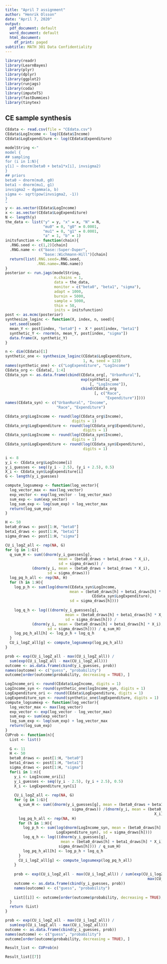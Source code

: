 ```yaml
---
title: "April 7 assignment"
author: "Henrik Olsson"
date: "April 7, 2020"
output:
  pdf_document: default
  word_document: default
  html_document:
    df_print: paged
subtitle: MATH 301 Data Confidentiality
---
```

```r
library(readr)
library(LearnBayes)
library(plyr)
library(dplyr)
library(ggplot2)
library(runjags)
library(coda)
library(imputeTS)
library(fastDummies)
library(tinytex)
```

## CE sample synthesis
```r
CEdata <- read.csv(file = "CEdata.csv")
CEdata$LogIncome <- log(CEdata$Income)
CEdata$LogExpenditure <- log(CEdata$Expenditure)
```

```r
modelString <-"
model {
## sampling
for (i in 1:N){
y[i] ~ dnorm(beta0 + beta1*x[i], invsigma2)
}
## priors
beta0 ~ dnorm(mu0, g0)
beta1 ~ dnorm(mu1, g1)
invsigma2 ~ dgamma(a, b)
sigma <- sqrt(pow(invsigma2, -1))
}
"
y <- as.vector(CEdata$LogIncome)
x <- as.vector(CEdata$LogExpenditure)
N <- length(y)
the_data <- list("y" = y, "x" = x, "N" = N,
                 "mu0" = 0, "g0" = 0.0001,
                 "mu1" = 0, "g1" = 0.0001,
                 "a" = 1, "b" = 1)
initsfunction <- function(chain){
  .RNG.seed <- c(1,2)[chain]
  .RNG.name <- c("base::Super-Duper",
                 "base::Wichmann-Hill")[chain]
  return(list(.RNG.seed=.RNG.seed,
              .RNG.name=.RNG.name))
}
posterior <- run.jags(modelString,
                      n.chains = 1,
                      data = the_data,
                      monitor = c("beta0", "beta1", "sigma"),
                      adapt = 1000,
                      burnin = 5000,
                      sample = 5000,
                      thin = 50,
                      inits = initsfunction)
post <- as.mcmc(posterior)
synthesize_loginc <- function(X, index, n, seed){
  set.seed(seed)
  mean_Y <- post[index, "beta0"] +  X * post[index, "beta1"]
  synthetic_Y <- rnorm(n, mean_Y, post[index, "sigma"])
  data.frame(X, synthetic_Y)
}
```

```r
n <- dim(CEdata)[1]
synthetic_one <- synthesize_loginc(CEdata$LogExpenditure, 
                                   1, n, seed = 123)
names(synthetic_one) <- c("LogExpenditure", "LogIncome")
CEdata_org <- CEdata[, 1:4]
CEdata_syn <- as.data.frame(cbind(CEdata_org[, "UrbanRural"], 
                                  exp(synthetic_one
                                      [, "LogIncome"]),
                                  cbind(CEdata_org
                                        [, c("Race", 
                                             "Expenditure")])))
names(CEdata_syn) <- c("UrbanRural", "Income", 
                       "Race", "Expenditure")
```

```r
CEdata_org$LogIncome <- round(log(CEdata_org$Income), 
                              digits = 1)
CEdata_org$LogExpenditure <- round(log(CEdata_org$Expenditure), 
                                   digits = 1)
CEdata_syn$LogIncome <- round(log(CEdata_syn$Income), 
                              digits = 1)
CEdata_syn$LogExpenditure <- round(log(CEdata_syn$Expenditure), 
                                   digits = 1)

i <- 8
y_i <- CEdata_org$LogIncome[i]
y_i_guesses <- seq((y_i - 2.5), (y_i + 2.5), 0.5)
X_i <- CEdata_syn$LogExpenditure[i]
G <- length(y_i_guesses)

compute_logsumexp <- function(log_vector){
  log_vector_max <- max(log_vector)
  exp_vector <- exp(log_vector - log_vector_max)
  sum_exp <- sum(exp_vector)
  log_sum_exp <- log(sum_exp) + log_vector_max
  return(log_sum_exp)
}

H <- 50
beta0_draws <- post[1:H, "beta0"]
beta1_draws <- post[1:H, "beta1"]
sigma_draws <- post[1:H, "sigma"]

CU_i_logZ_all <- rep(NA, G)
for (g in 1:G){
  q_sum_H <- sum((dnorm(y_i_guesses[g], 
                        mean = (beta0_draws + beta1_draws * X_i), 
                        sd = sigma_draws)) / 
            (dnorm(y_i, mean = (beta0_draws + beta1_draws * X_i), 
                   sd = sigma_draws)))
  log_pq_h_all <- rep(NA, H)
  for (h in 1:H){
    log_p_h <- sum(log(dnorm(CEdata_syn$LogIncome, 
                             mean = (beta0_draws[h] + beta1_draws[h] * 
                                       CEdata_syn$LogExpenditure), 
                             sd = sigma_draws[h])))
  
    log_q_h <- log(((dnorm(y_i_guesses[g], 
                           mean = (beta0_draws[h] + beta1_draws[h] * X_i), 
                           sd = sigma_draws[h])) / 
            (dnorm(y_i, mean = (beta0_draws[h] + beta1_draws[h] * X_i), 
                   sd = sigma_draws[h]))) / q_sum_H)
    log_pq_h_all[h] <- log_p_h + log_q_h
  }
  CU_i_logZ_all[g] <- compute_logsumexp(log_pq_h_all)
}

prob <- exp(CU_i_logZ_all - max(CU_i_logZ_all)) / 
  sum(exp(CU_i_logZ_all - max(CU_i_logZ_all)))
outcome <- as.data.frame(cbind(y_i_guesses, prob))
names(outcome) <- c("guess", "probability")
outcome[order(outcome$probability, decreasing = TRUE), ]
```


```r
LogIncome_ori <- round(CEdata$LogIncome, digits = 1)
LogIncome_syn <- round(synthetic_one$logIncome_syn, digits = 1)
LogExpenditure_ori <- round(CEdata$LogExpenditure, digits = 1)
LogExpenditure_syn <- round(synthetic_one$logExpenditure, digits = 1)
compute_logsumexp <- function(log_vector){
  log_vector_max <- max(log_vector)
  exp_vector <- exp(log_vector - log_vector_max)
  sum_exp <- sum(exp_vector)
  log_sum_exp <- log(sum_exp) + log_vector_max
  return(log_sum_exp)
}
CUProb <- function(n){
  List <- list()
  
  G <- 11
  H <- 50
  beta0_draws <- post[1:H, "beta0"]
  beta1_draws <- post[1:H, "beta1"]
  sigma_draws <- post[1:H, "sigma"]
  for(i in 1:n){
    y_i <- LogIncome_ori[i]
    y_i_guesses <- seq((y_i - 2.5), (y_i + 2.5), 0.5)
    X_i <- LogExpenditure_syn[i]
    
    CU_i_logZ_all <- rep(NA, G)
    for (g in 1:G){
      q_sum_H <- sum((dnorm(y_i_guesses[g], mean = (beta0_draws + beta1_draws * X_i), sd =
                              sigma_draws)) /(dnorm(y_i, mean = (beta0_draws + beta1_draws *
                                                                   X_i), sd = sigma_draws)))
      log_pq_h_all <- rep(NA, H)
      for (h in 1:H){
        log_p_h <- sum(log(dnorm(LogIncome_syn, mean = (beta0_draws[h] + beta1_draws[h] *
                       LogExpenditure_syn), sd = sigma_draws[h])))
        log_q_h <- log(((dnorm(y_i_guesses[g],
                         mean = (beta0_draws[h] + beta1_draws[h] * X_i), sd = sigma_draws[h]))                          / (dnorm(y_i, mean = (beta0_draws[h] + beta1_draws[h] * X_i), sd =
                        sigma_draws[h]))) / q_sum_H)
        log_pq_h_all[h] <- log_p_h + log_q_h
      }
      CU_i_logZ_all[g] <- compute_logsumexp(log_pq_h_all)
    }
    
    prob <- exp(CU_i_logZ_all - max(CU_i_logZ_all)) / sum(exp(CU_i_logZ_all -
                                                                max(CU_i_logZ_all)))
    outcome <- as.data.frame(cbind(y_i_guesses, prob))
    names(outcome) <- c("guess", "probability")
    
    List[[i]] <- outcome[order(outcome$probability, decreasing = TRUE), ]
  }
  return (List)
}

prob <- exp(CU_i_logZ_all - max(CU_i_logZ_all)) / 
  sum(exp(CU_i_logZ_all - max(CU_i_logZ_all)))
outcome <- as.data.frame(cbind(y_i_guesses, prob))
names(outcome) <- c("guess", "probability")
outcome[order(outcome$probability, decreasing = TRUE), ]
```

```r
Result_list <- CUProb(n)
```

```r
Result_list[[7]]
```
